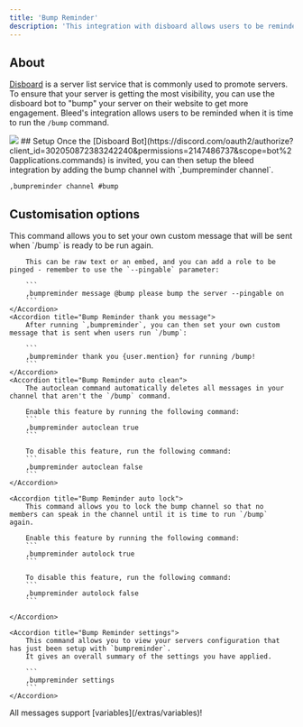 ```yaml
---
title: 'Bump Reminder'
description: 'This integration with disboard allows users to be reminded whenever they need to run the bump command within disboard in your guild.'
---
```

## About
[Disboard](https://disboard.org/) is a server list service that is commonly used to promote servers. To ensure that your server is getting the most visibility, you can use the disboard bot to "bump" your server on their website to get more engagement. Bleed's integration allows users to be reminded when it is time to run the `/bump` command.
<Frame caption="Example bump reminder usage">
  <img src="https://github.com/ju/docs/blob/main/static/bprm.png?raw=true" />
</Frame>
## Setup
Once the [Disboard Bot](https://discord.com/oauth2/authorize?client_id=302050872383242240&permissions=2147486737&scope=bot%20applications.commands) is invited, you can then setup the bleed integration by adding the bump channel with `,bumpreminder channel`.

```
,bumpreminder channel #bump
```


## Customisation options
<AccordionGroup>
    <Accordion title="Bump Reminder message">
        This command allows you to set your own custom message that will be sent when `/bump` is ready to be run again. 
        
        This can be raw text or an embed, and you can add a role to be pinged - remember to use the `--pingable` parameter: 

        ```
        ,bumpreminder message @bump please bump the server --pingable on
        ```
    </Accordion>
    <Accordion title="Bump Reminder thank you message">
        After running `,bumpreminder`, you can then set your own custom message that is sent when users run `/bump`: 

        ```
        ,bumpreminder thank you {user.mention} for running /bump!
        ```
    </Accordion>
    <Accordion title="Bump Reminder auto clean">
        The autoclean command automatically deletes all messages in your channel that aren't the `/bump` command.

        Enable this feature by running the following command:
        ```
        ,bumpreminder autoclean true
        ```

        To disable this feature, run the following command:
        ```
        ,bumpreminder autoclean false
        ``` 
    </Accordion>
    
    <Accordion title="Bump Reminder auto lock">
        This command allows you to lock the bump channel so that no members can speak in the channel until it is time to run `/bump` again.

        Enable this feature by running the following command:
        ```
        ,bumpreminder autolock true
        ```

        To disable this feature, run the following command:
        ```
        ,bumpreminder autolock false
        ```

    </Accordion>
    
    <Accordion title="Bump Reminder settings">
        This command allows you to view your servers configuration that has just been setup with `bumpreminder`. 
        It gives an overall summary of the settings you have applied.

        ```
        ,bumpreminder settings
        ```
    </Accordion>
</AccordionGroup>
<Info>
    All messages support [variables](/extras/variables)!
</Info>



